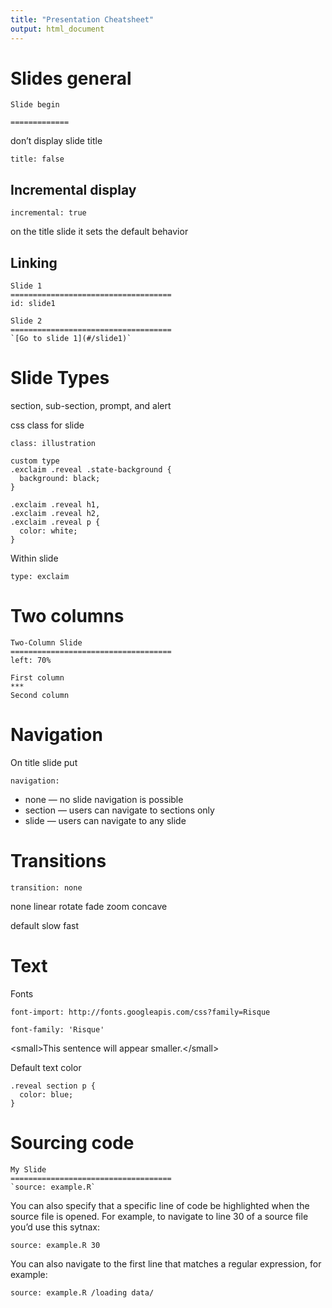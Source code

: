 ```yaml
---
title: "Presentation Cheatsheet"
output: html_document
---
```


# Slides general
```{}
Slide begin

=============
```


don't display slide title

`title: false`


## Incremental display
`incremental: true`

on the title slide it sets the default behavior

## Linking
```{}
Slide 1
====================================
id: slide1

Slide 2
====================================
`[Go to slide 1](#/slide1)`
```



# Slide Types
section, sub-section, prompt, and alert

css class for slide

`class: illustration`

```{}
custom type
.exclaim .reveal .state-background {
  background: black;
} 

.exclaim .reveal h1,
.exclaim .reveal h2,
.exclaim .reveal p {
  color: white;
}
```



Within slide

`type: exclaim`

# Two columns

```{}
Two-Column Slide
====================================
left: 70%

First column
***
Second column
```


# Navigation
On title slide put

`navigation: `

- none — no slide navigation is possible
- section — users can navigate to sections only
- slide — users can navigate to any slide


# Transitions
`transition: none`

none linear rotate fade zoom concave

default slow fast


# Text
Fonts
```{}
font-import: http://fonts.googleapis.com/css?family=Risque

font-family: 'Risque'
```


\<small>This sentence will appear smaller.\</small>

Default text color
```{}
.reveal section p {
  color: blue;
}
```


# Sourcing code
```{}
My Slide
====================================
`source: example.R`
```

You can also specify that a specific line of code be highlighted when the source file is opened. For example, to navigate to line 30 of a source file you'd use this sytnax:

`source: example.R 30`

You can also navigate to the first line that matches a regular expression, for example:

`source: example.R /loading data/`
